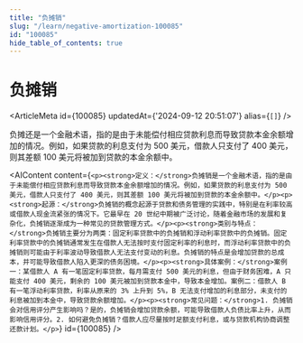 ```yaml
---
title: "负摊销"
slug: "/learn/negative-amortization-100085"
id: "100085"
hide_table_of_contents: true
---
```



# 负摊销

<ArticleMeta id={100085} updatedAt={'2024-09-12 20:51:07'} alias={`[]`} />
<div className='border-solid border-b border-t-0 my-4 border-[var(--ifm-color-gray-300)]' />

负摊还是一个金融术语，指的是由于未能偿付相应贷款利息而导致贷款本金余额增加的情况。例如，如果贷款的利息支付为 500 美元，借款人只支付了 400 美元，则其差额 100 美元将被加到贷款的本金余额中。

<AIContent content={`<p><strong>定义：</strong>负摊销是一个金融术语，指的是由于未能偿付相应贷款利息而导致贷款本金余额增加的情况。例如，如果贷款的利息支付为 500 美元，借款人只支付了 400 美元，则其差额 100 美元将被加到贷款的本金余额中。</p><p><strong>起源：</strong>负摊销的概念起源于贷款和债务管理的实践中，特别是在利率较高或借款人现金流紧张的情况下。它最早在 20 世纪中期被广泛讨论，随着金融市场的发展和复杂化，负摊销逐渐成为一种常见的贷款管理方式。</p><p><strong>类别与特点：</strong>负摊销主要分为两类：固定利率贷款中的负摊销和浮动利率贷款中的负摊销。固定利率贷款中的负摊销通常发生在借款人无法按时支付固定利率的利息时，而浮动利率贷款中的负摊销则可能由于利率波动导致借款人无法支付变动的利息。负摊销的特点是会增加贷款的总成本，并可能导致借款人陷入更深的债务困境。</p><p><strong>具体案例：</strong>案例一：某借款人 A 有一笔固定利率贷款，每月需支付 500 美元的利息，但由于财务困难，A 只能支付 400 美元，剩余的 100 美元被加到贷款本金中，导致本金增加。案例二：借款人 B 有一笔浮动利率贷款，利率从原来的 3% 上升到 5%，B 无法支付增加的利息部分，未支付的利息被加到本金中，导致贷款余额增加。</p><p><strong>常见问题：</strong>1. 负摊销会对信用评分产生影响吗？是的，负摊销会增加贷款余额，可能导致借款人负债比率上升，从而影响信用评分。2. 如何避免负摊销？借款人应尽量按时足额支付利息，或与贷款机构协商调整还款计划。</p>`} id={100085} />
